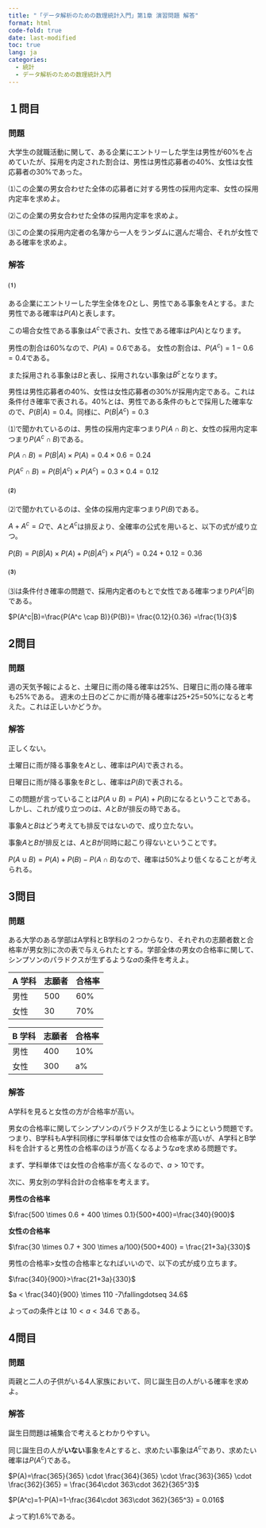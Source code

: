 ```yaml
---
title: "「データ解析のための数理統計入門」第1章 演習問題 解答"
format: html
code-fold: true
date: last-modified
toc: true
lang: ja
categories:
  - 統計
  - データ解析のための数理統計入門
---
```


## １問目

### 問題
大学生の就職活動に関して、ある企業にエントリーした学生は男性が60%を占めていたが、採用を内定された割合は、男性は男性応募者の40%、女性は女性応募者の30%であった。


<div class="extra-space1"></div>

⑴この企業の男女合わせた全体の応募者に対する男性の採用内定率、女性の採用内定率を求めよ。

⑵この企業の男女合わせた全体の採用内定率を求めよ。

⑶この企業の採用内定者の名簿から一人をランダムに選んだ場合、それが女性である確率を求めよ。

<div class="extra-space2"></div>

### 解答
#### ⑴

ある企業にエントリーした学生全体を$\Omega$とし、男性である事象を$A$とする。また男性である確率は$P(A)$と表します。

この場合女性である事象は$A^c$で表され、女性である確率は$P(A)$となります。

男性の割合は60%なので、$P(A)=0.6$である。
女性の割合は、$P(A^c)=1-0.6=0.4$である。

<div class="extra-space2"></div>

また採用される事象は$B$と表し、採用されない事象は$B^c$となります。

男性は男性応募者の40%、女性は女性応募者の30%が採用内定である。これは条件付き確率で表される。40%とは、男性である条件のもとで採用した確率なので、$P(B|A)=0.4$。同様に、$P(B|A^c)=0.3$

<div class="extra-space2"></div>

⑴で聞かれているのは、男性の採用内定率つまり$P(A \cap B)$と、女性の採用内定率つまり$P(A^c \cap B)$である。

<div class="extra-space2"></div>

$P(A \cap B)=P(B|A) \times P(A) = 0.4 \times  0.6 = 0.24$

$P(A^c \cap B)=P(B|A^c) \times P(A^c) = 0.3 \times  0.4 = 0.12$

<div class="extra-space2"></div>

#### ⑵

⑵で聞かれているのは、全体の採用内定率つまり$P(B)$である。

$A+A^c=\Omega$で、$A$と$A^c$は排反より、全確率の公式を用いると、以下の式が成り立つ。

$P(B) = P(B|A) \times P(A) + P(B|A^c) \times P(A^c) = 0.24+0.12=0.36$

<div class="extra-space2"></div>

#### ⑶

⑶は条件付き確率の問題で、採用内定者のもとで女性である確率つまり$P(A^c|B)$である。

$P(A^c|B)=\frac{P(A^c \cap B)}{P(B)}= \frac{0.12}{0.36} =\frac{1}{3}$ 

<div class="extra-space3"></div>

## 2問目

### 問題

週の天気予報によると、土曜日に雨の降る確率は25%、日曜日に雨の降る確率も25%である。
週末の土日のどこかに雨が降る確率は25+25=50%になると考えた。これは正しいかどうか。

### 解答

正しくない。

土曜日に雨が降る事象を$A$とし、確率は$P(A)$で表される。

日曜日に雨が降る事象を$B$とし、確率は$P(B)$で表される。

<div class="extra-space2"></div>

この問題が言っていることは$P(A \cup B) = P(A)+P(B)$になるということである。しかし、これが成り立つのは、$A$と$B$が排反の時である。

事象$A$と$B$はどう考えても排反ではないので、成り立たない。

:::{.callout-note}
事象$A$と$B$が排反とは、$A$と$B$が同時に起こり得ないということです。
:::

$P(A \cup B) = P(A)+P(B)-P(A \cap B)$なので、確率は50%より低くなることが考えられる。

## 3問目

### 問題

ある大学のある学部はA学科とB学科の２つからなり、それぞれの志願者数と合格率が男女別に次の表で与えられたとする。学部全体の男女の合格率に関して、シンプソンのパラドクスが生ずるような$a$の条件を考えよ。

::: {layout-ncol=2}
| A 学科 | 志願者 | 合格率 |
|------|------|------|
| 男性    | 500    | 60%    |
| 女性    | 30    | 70%   |


| B 学科 | 志願者 | 合格率 |
|------|------|------|
| 男性    | 400    | 10%    |
| 女性    | 300    | a%   |


:::

### 解答

A学科を見ると女性の方が合格率が高い。

男女の合格率に関してシンプソンのパラドクスが生じるようにという問題です。つまり、B学科もA学科同様に学科単体では女性の合格率が高いが、A学科とB学科を合計すると男性の合格率のほうが高くなるような$a$を求める問題です。

<div class="extra-space2"></div>

まず、学科単体では女性の合格率が高くなるので、$a>10$です。

<div class="extra-space2"></div>

次に、男女別の学科合計の合格率を考えます。

**男性の合格率**

$\frac{500 \times 0.6 + 400 \times 0.1}{500+400}=\frac{340}{900}$

**女性の合格率**

$\frac{30 \times 0.7 + 300 \times a/100}{500+400} = \frac{21+3a}{330}$

男性の合格率>女性の合格率となればいいので、以下の式が成り立ちます。

$\frac{340}{900}>\frac{21+3a}{330}$

$a < \frac{340}{900} \times 110 -7\fallingdotseq 34.6$ 


よって$a$の条件とは $10<a<34.6$ である。


## 4問目

### 問題

両親と二人の子供がいる4人家族において、同じ誕生日の人がいる確率を求めよ。

### 解答

誕生日問題は補集合で考えるとわかりやすい。

同じ誕生日の人が**いない**事象を$A$とすると、求めたい事象は$A^c$であり、求めたい確率は$P(A^c)$である。

$P(A)=\frac{365}{365} \cdot \frac{364}{365} \cdot \frac{363}{365} \cdot \frac{362}{365} = \frac{364\cdot 363\cdot 362}{365^3}$

$P(A^c)=1-P(A)=1-\frac{364\cdot 363\cdot 362}{365^3} = 0.016$

よって約1.6%である。